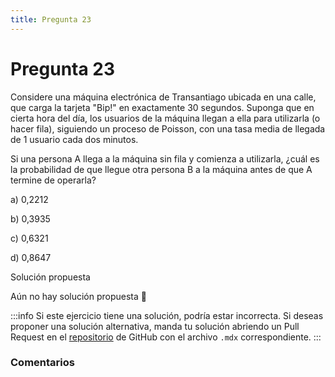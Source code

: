 ```yaml
---
title: Pregunta 23
---
```



# Pregunta 23

<div className="exercise">
Considere una máquina electrónica de Transantiago ubicada en una calle, que carga la tarjeta "Bip!" en exactamente 30 segundos. Suponga que en cierta hora del día, los usuarios de la máquina llegan a ella para utilizarla (o hacer fila), siguiendo un proceso de Poisson, con una tasa media de llegada de 1 usuario cada dos minutos.

Si una persona A llega a la máquina sin fila y comienza a utilizarla, ¿cuál es la probabilidad de que llegue otra persona B a la máquina antes de que A termine de operarla?

a) 0,2212

b) 0,3935

c) 0,6321

d) 0,8647
</div>

<MDXDetails>
<summary>Solución propuesta</summary>

Aún no hay solución propuesta 🥲

:::info 
Si este ejercicio tiene una solución, podría estar incorrecta. Si deseas proponer una solución alternativa, manda tu solución abriendo
un Pull Request en el [repositorio](https://github.com/crow-rojas/apuntes-fundamentals/pulls) de GitHub con el archivo
`.mdx` correspondiente. 
:::

</MDXDetails>

### Comentarios

<Disqus
  url="https://crow-rojas.github.io/apuntes-fundamentals/docs/mathematics/probability-and-statistics/exercises/2016-2/p23"
  identifier="docs/mathematics/probability-and-statistics/exercises/2016-2/p23"
  title="2016-2 Probabilidades y Estadística - Pregunta 23"
/>
